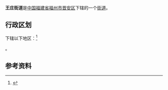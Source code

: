 {{中国乡级行政区|35/01/11/002/000
| 行政区全称 = 王庄街道
| 景观照片文件名 = 
| 景观照片描述 = 
| 汉语拼音 = 
| 通用拼音 = 
| 注音符號 = 
| 其它标音类型1 = 
| 其它标音1 = 
| 其它标音类型2 = 
| 其它标音2 = 
| 其它语言类型1 = 
| 其它语言地名1 = 
| 其它语言类型2 = 
| 其它语言地名2 = 
| 总面积 = 
| 户籍人口 = 
| 户籍人口年份 = 
| 常住人口 = 
| 常住人口年份 = 
| 人口密度 = 
| 行政区划 = 
| 官方网站 = 
| 政府驻地 = 
| 邮政编码 = 
| 电话区号 = 591
| 毗邻行政区 = 
| 位置图文件名 = 
| 位置图描述 = 
}}
'''王庄街道'''是[[中华人民共和国|中国]][[福建省|福建省]][[福州市|福州市]][[晋安区|晋安区]]下辖的一个[[街道办事处|街道]]。

== 行政区划 ==
{{PAGENAMEBASE}}下辖以下地区：<ref>{{PRC admin/ref sgc|35/01/11/002/000}}</ref>

{{PRC admin/children|35/01/11/002/000}}。

== 参考资料 ==
{{reflist}}

{{PRC admin/navcat|35/01/11/002/000}}